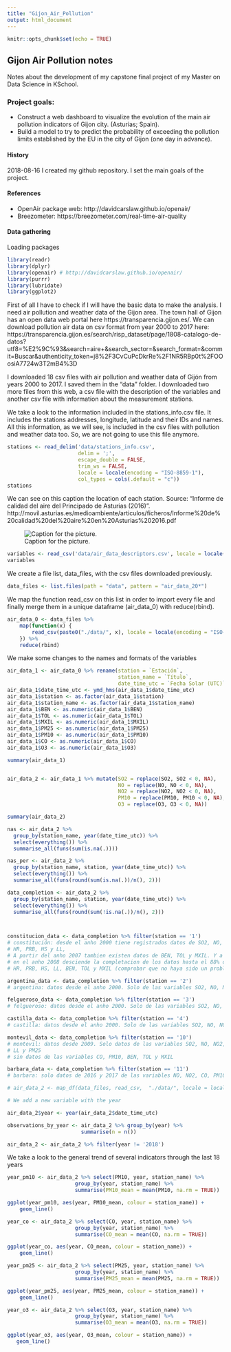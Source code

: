 ```yaml
---
title: "Gijon_Air_Pollution"
output: html_document
---
```


```r
knitr::opts_chunk$set(echo = TRUE)
```

## Gijon Air Pollution notes

Notes about the development of my capstone final project of my Master on Data Science in KSchool.

### Project goals:

  - Construct a web dashboard to visualize the evolution of the main air pollution indicators of Gijon city. (Asturias; Spain).
  - Build a model to try to predict the probability of exceeding the pollution limits established by the EU in the city of Gijon (one day in advance).

#### History

2018-08-16 
I created my github repository.
I set the main goals of the project.

#### References

- OpenAir package web: http://davidcarslaw.github.io/openair/
- Breezometer: https://breezometer.com/real-time-air-quality

#### Data gathering

Loading packages
```r
library(readr)
library(dplyr)
library(openair) # http://davidcarslaw.github.io/openair/
library(purrr)
library(lubridate)
library(ggplot2)

```


First of all I have to check if I will have the basic data to make the analysis. I need air pollution and weather data of the Gijon area. 
The town hall of Gijon has an open data web portal here https://transparencia.gijon.es/. We can download pollution air data on csv format from year 2000 to 2017 here: https://transparencia.gijon.es/search/risp_dataset/page/1808-catalogo-de-datos?utf8=%E2%9C%93&search=aire+&search_sector=&search_format=&commit=Buscar&authenticity_token=j8%2F3CvCuPcDkrRe%2F1NR5RBp0t%2FOOosiA7724w3T2mB4%3D

I downloaded 18 csv files with air pollution and weather data of Gijón from years 2000 to 2017. I saved them in the "data" folder.
I downloaded two more files from this web, a csv file with the description of the variables and another csv file with information about the measurement stations. 

We take a look to the information included in  the stations_info.csv file. It includes the stations addresses, longitude, latitude and their IDs and names. All this information, as we will see, is included in the csv files with pollution and weather data too. So, we are not going to use this file anymore.


```r
stations <- read_delim('data/stations_info.csv',
                       delim = ';',
                       escape_double = FALSE, 
                       trim_ws = FALSE,
                       locale = locale(encoding = "ISO-8859-1"),
                       col_types = cols(.default = "c"))
stations

```

We can see on this caption the location of each station. Source: "Informe de calidad del aire del Principado de Asturias (2016)". http://movil.asturias.es/medioambiente/articulos/ficheros/Informe%20de%20calidad%20del%20aire%20en%20Asturias%202016.pdf

![Caption for the picture.](imgs/gijon_stations_map.jpg)

```r
variables <- read_csv('data/air_data_descriptors.csv', locale = locale(encoding = "ISO-8859-1"))
variables

```

We create a file list, data_files, with the csv files downloaded previously. 

```r
data_files <- list.files(path = "data", pattern = "air_data_20*")
```

We map the function read_csv on this list in order to import every file and finally merge them in a unique dataframe (air_data_0) with reduce(rbind). 

```r
air_data_0 <- data_files %>% 
    map(function(x) {
        read_csv(paste0("./data/", x), locale = locale(encoding = "ISO-8859-1"), col_types = cols(.default = "c"))
    }) %>%
    reduce(rbind)
```

We make some changes to the names and formats of the variables



```r
air_data_1 <- air_data_0 %>% rename(station = `Estación`,
                                    station_name = `Título`,
                                    date_time_utc = `Fecha Solar (UTC)`)
air_data_1$date_time_utc <- ymd_hms(air_data_1$date_time_utc)
air_data_1$station <- as.factor(air_data_1$station)
air_data_1$station_name <- as.factor(air_data_1$station_name)
air_data_1$BEN <- as.numeric(air_data_1$BEN)
air_data_1$TOL <- as.numeric(air_data_1$TOL)
air_data_1$MXIL <- as.numeric(air_data_1$MXIL)
air_data_1$PM25 <- as.numeric(air_data_1$PM25)
air_data_1$PM10 <- as.numeric(air_data_1$PM10)
air_data_1$CO <- as.numeric(air_data_1$CO)
air_data_1$O3 <- as.numeric(air_data_1$O3)

summary(air_data_1)


air_data_2 <- air_data_1 %>% mutate(SO2 = replace(SO2, SO2 < 0, NA),
                                    NO = replace(NO, NO < 0, NA),
                                    NO2 = replace(NO2, NO2 < 0, NA),
                                    PM10 = replace(PM10, PM10 < 0, NA),
                                    O3 = replace(O3, O3 < 0, NA))

summary(air_data_2)

nas <- air_data_2 %>% 
  group_by(station_name, year(date_time_utc)) %>%
  select(everything()) %>%  
  summarise_all(funs(sum(is.na(.))))

nas_per <- air_data_2 %>% 
  group_by(station_name, station, year(date_time_utc)) %>%
  select(everything()) %>%  
  summarise_all(funs(round(sum(is.na(.))/n(), 2)))

data_completion <- air_data_2 %>% 
  group_by(station_name, station, year(date_time_utc)) %>%
  select(everything()) %>%  
  summarise_all(funs(round(sum(!is.na(.))/n(), 2)))



constitucion_data <- data_completion %>% filter(station == '1')
# constitución: desde el anho 2000 tiene registrados datos de SO2, NO, NO2, CO, PM10, 03, dd, vv, TMP, 
# HR, PRB, HS y LL, 
# A partir del anho 2007 tambien existen datos de BEN, TOL y MXIL. Y a partir de 2009 se empieza a medir # las particulas PM25.
# en el anho 2008 desciende la completacion de los datos hasta el 88% de las variables dd, vv, TMP, 
# HR, PRB, HS, LL, BEN, TOL y MXIL (comprobar que no haya sido un problema de importacion de los datos)

argentina_data <- data_completion %>% filter(station == '2')
# argentina: datos desde el anho 2000. Solo de las variables SO2, NO, NO2, CO, PM10 y 03. 

felgueroso_data <- data_completion %>% filter(station == '3')
# felgueroso: datos desde el anho 2000. Solo de las variables SO2, NO, NO2, CO, PM10 y 03. 

castilla_data <- data_completion %>% filter(station == '4')
# castilla: datos desde el anho 2000. Solo de las variables SO2, NO, NO2, CO, PM10 y 03.

montevil_data <- data_completion %>% filter(station == '10')
# montevil: datos desde 2009. Solo datos de las variables SO2, NO, NO2, 03, dd, vv, TMP, HR, PRB, HS, 
# LL y PM25
# sin datos de las variables CO, PM10, BEN, TOL y MXIL

barbara_data <- data_completion %>% filter(station == '11')
# barbara: solo datos de 2016 y 2017 de las variables NO, NO2, CO, PM10, 03 y PM25

# air_data_2 <- map_df(data_files, read_csv,  "./data/", locale = locale(encoding = "ISO-8859-1"))

# We add a new variable with the year 

air_data_2$year <- year(air_data_2$date_time_utc)

observations_by_year <- air_data_2 %>% group_by(year) %>%
                        summarise(n = n())

air_data_2 <- air_data_2 %>% filter(year != '2018')
```

We take a look to the general trend of several indicators through the last 18 years

```r

year_pm10 <- air_data_2 %>% select(PM10, year, station_name) %>% 
                      group_by(year, station_name) %>%
                      summarise(PM10_mean = mean(PM10, na.rm = TRUE))

ggplot(year_pm10, aes(year, PM10_mean, colour = station_name)) + 
    geom_line()

year_co <- air_data_2 %>% select(CO, year, station_name) %>% 
                      group_by(year, station_name) %>%
                      summarise(CO_mean = mean(CO, na.rm = TRUE))

ggplot(year_co, aes(year, CO_mean, colour = station_name)) + 
    geom_line()

year_pm25 <- air_data_2 %>% select(PM25, year, station_name) %>% 
                      group_by(year, station_name) %>%
                      summarise(PM25_mean = mean(PM25, na.rm = TRUE))

ggplot(year_pm25, aes(year, PM25_mean, colour = station_name)) + 
    geom_line()

year_o3 <- air_data_2 %>% select(O3, year, station_name) %>% 
                      group_by(year, station_name) %>%
                      summarise(O3_mean = mean(O3, na.rm = TRUE))

ggplot(year_o3, aes(year, O3_mean, colour = station_name)) + 
   geom_line()



```